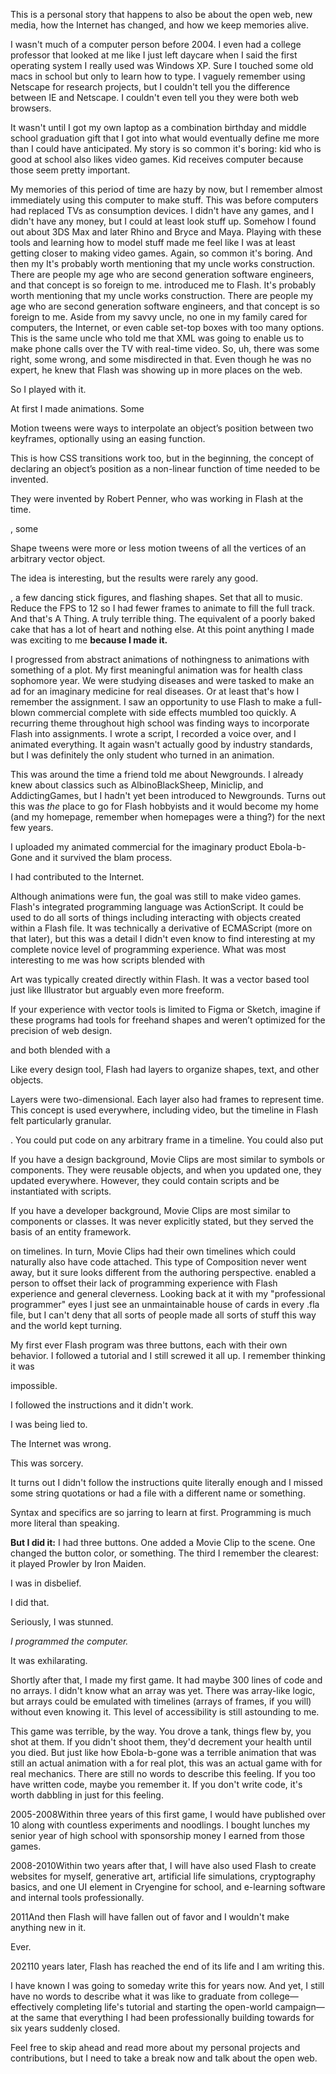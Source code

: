 
<p class="lede"><span class="opening">This is a personal story</span> that happens to also be about the open web, new media, how the Internet has changed, and how we keep memories alive.</p>

I wasn't much of a computer person before 2004. I even had a college professor that looked at me like I just left daycare when I said the first operating system I really used was Windows XP. Sure I touched some old macs in school but only to learn how to type. I vaguely remember using Netscape for research projects, but I couldn't tell you the difference between IE and Netscape. I couldn't even tell you they were both web browsers.

It wasn't until I got my own laptop as a combination birthday and middle school graduation gift that I got into what would eventually define me more than I could have anticipated. My story is so common it's boring: kid who is good at school also likes video games. Kid receives computer because those seem pretty important.

My memories of this period of time are hazy by now, but I remember almost immediately using this computer to make stuff. This was before computers had replaced TVs as consumption devices. I didn't have any games, and I didn't have any money, but I could at least look stuff up. Somehow I found out about 3DS Max and later Rhino and Bryce and Maya. Playing with these tools and learning how to model stuff made me feel like I was at least getting closer to making video games. Again, so common it's boring. And then my <MarginNote label="uncle" y={1050}>It's probably worth mentioning that my uncle works construction. There are people my age who are second generation software engineers, and that concept is so foreign to me.</MarginNote> introduced me to Flash. It's probably worth mentioning that my uncle works construction. There are people my age who are second generation software engineers, and that concept is so foreign to me. Aside from my savvy uncle, no one in my family cared for computers, the Internet, or even cable set-top boxes with too many options. This is the same uncle who told me that XML was going to enable us to make phone calls over the TV with real-time video. So, uh, there was some right, some wrong, and some misdirected in that. Even though he was no expert, he knew that Flash was showing up in more places on the web.

<p class="loud">So I played with it.</p>

At first I made animations. Some <MarginNote label="motion tweens" y={1400}><p>Motion tweens were ways to interpolate an object’s position between two keyframes, optionally using an easing function.</p><p>This is how CSS transitions work too, but in the beginning, the concept of declaring an object’s position as a non-linear function of time needed to be invented.</p><p>They were invented by Robert Penner, who was working in Flash at the time.</p></MarginNote>, some <MarginNote label="shape tweens" column={1} y={1400}><p>Shape tweens were more or less motion tweens of all the vertices of an arbitrary vector object.</p><p>The idea is interesting, but the results were rarely any good.</p></MarginNote>, a few dancing stick figures, and flashing shapes. Set that all to music. Reduce the FPS to 12 so I had fewer frames to animate to fill the full track. And that's A Thing. A truly terrible thing. The equivalent of a poorly baked cake that has a lot of heart and nothing else. At this point anything I made was exciting to me <strong>because I made it.</strong>

I progressed from abstract animations of nothingness to animations with something of a plot. My first meaningful animation was for health class sophomore year. We were studying diseases and were tasked to make an ad for an imaginary medicine for real diseases. Or at least that's how I remember the assignment. I saw an opportunity to use Flash to make a full-blown commercial complete with side effects mumbled too quickly. A recurring theme throughout high school was finding ways to incorporate Flash into assignments. I wrote a script, I recorded a voice over, and I animated everything. It again wasn't actually good by industry standards, but I was definitely the only student who turned in an animation.

This was around the time a friend told me about Newgrounds. I already knew about classics such as AlbinoBlackSheep, Miniclip, and AddictingGames, but I hadn't yet been introduced to Newgrounds. Turns out this was _the_ place to go for Flash hobbyists and it would become my home (and my homepage, remember when homepages were a thing?) for the next few years.

I uploaded my animated commercial for the imaginary product Ebola-b-Gone and it survived the blam process.

<p class="loud">I had contributed to the Internet.</p>

Although animations were fun, the goal was still to make video games. Flash's integrated programming language was ActionScript. It could be used to do all sorts of things including interacting with objects created within a Flash file. It was technically a derivative of ECMAScript (more on that later), but this was a detail I didn't even know to find interesting at my complete novice level of programming experience. What was most interesting to me was how scripts blended with <MarginNote label="art assets" y={1980}><p>Art was typically created directly within Flash. It was a vector based tool just like Illustrator but arguably even more freeform.</p><p>If your experience with vector tools is limited to Figma or Sketch, imagine if these programs had tools for freehand shapes and weren’t optimized for the precision of web design.</p></MarginNote>and both blended with a <MarginNote label="timeline" column={1} y={1980}><p>Like every design tool, Flash had layers to organize shapes, text, and other objects.</p><p>Layers were two-dimensional. Each layer also had frames to represent time. This concept is used everywhere, including video, but the timeline in Flash felt particularly granular.</p></MarginNote>. You could put code on any arbitrary frame in a timeline. You could also put <MarginNote label="Movie Clips" y={2300}><p>If you have a design background, Movie Clips are most similar to symbols or components. They were reusable objects, and when you updated one, they updated everywhere. However, they could contain scripts and be instantiated with scripts.</p><p>If you have a developer background, Movie Clips are most similar to components or classes. It was never explicitly stated, but they served the basis of an entity framework.</p></MarginNote> on timelines. In turn, Movie Clips had their own timelines which could naturally also have code attached. This type of <MarginNote label="composition" column={1} y={2300}>Composition never went away, but it sure looks different from the authoring perspective.</MarginNote> enabled a person to offset their lack of programming experience with Flash experience and general cleverness. Looking back at it with my "professional programmer" eyes I just see an unmaintainable house of cards in every .fla file, but I can't deny that all sorts of people made all sorts of stuff this way and the world kept turning.

<p class="tight-line">My first ever Flash program was three buttons, each with their own behavior. I followed a tutorial and I still screwed it all up. I remember thinking it was</p>
<p class="tight-line indent-1">impossible.</p>
<p class="tight-line indent-2">I followed the instructions and it didn't work.</p>
<p class="tight-line indent-2">I was being lied to.</p>
<p class="tight-line indent-3">The Internet was wrong.</p>
<p class="tight-line indent-4">This was sorcery.</p>
<p class="tight-line indent-5 subnote">It turns out I didn't follow the instructions quite literally enough and I missed some string quotations or had a file with a different name or something.</p>
<p class="tight-line indent-5">Syntax and specifics are so jarring to learn at first. Programming is much more literal than speaking.</p>

**But I did it:** I had three buttons. One added a Movie Clip to the scene. One changed the button color, or something. The third I remember the clearest: it played Prowler by Iron Maiden.

<p class="tight-line">I was in disbelief.</p>
<p class="tight-line">I did that.</p>
<p class="tight-line">Seriously, I was stunned.</p>
<p class="tight-line"><em>I programmed the computer.</em></p>

<p class="loud">It was exhilarating.</p>

Shortly after that, I made my first game. It had maybe 300 lines of code and no arrays. I didn't know what an array was yet. There was array-like logic, but arrays could be emulated with timelines (arrays of frames, if you will) without even knowing it. This level of accessibility is still astounding to me.

This game was terrible, by the way. You drove a tank, things flew by, you shot at them. If you didn't shoot them, they'd decrement your health until you died. But just like how Ebola-b-gone was a terrible animation that was still an actual animation with a for real plot, this was an actual game with for real mechanics. There are still no words to describe this feeling. If you too have written code, maybe you remember it. If you don't write code, it's worth dabbling in just for this feeling.

<p class="timeline"><span class="bg-label">2005-2008</span>Within three years of this first game, I would have published over 10 along with countless experiments and noodlings. I bought lunches my senior year of high school with sponsorship money I earned from those games.</p>

<p class="timeline"><span class="bg-label">2008-2010</span>Within two years after that, I will have also used Flash to create websites for myself, generative art, artificial life simulations, cryptography basics, and one UI element in Cryengine for school, and e-learning software and internal tools professionally.</p>

<p class="timeline"><span class="bg-label">2011</span>And then Flash will have fallen out of favor and I wouldn't make anything new in it.</p>

<p class="extra-space mega">Ever.</p>

<p class="timeline"><span class="bg-label">2021</span>10 years later, Flash has reached the end of its life and I am writing this.</p>


<p class="extra-space-top">I have known I was going to someday write this for years now. And yet, I still have no words to describe what it was like to graduate from college—effectively completing life's tutorial and starting the open-world campaign—at the same that everything I had been professionally building towards for six years suddenly closed.</p>

<p class="subnote">Feel free to skip ahead and read more about my personal projects and contributions, but I need to take a break now and talk about the open web.</p>
